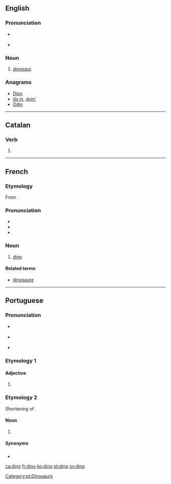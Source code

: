 {{also|Dino|DINO}}
==English==
{{wikipedia}}

===Pronunciation===
* {{IPA|/ˈdaɪnoʊ/}} {{X-SAMPA|/daInoU/}}
* {{rhymes|aɪnəʊ}}

===Noun===
{{en-noun}}

# {{context|informal|lang=en}} [[dinosaur]].

===Anagrams===
* [[Dion#English|Dion]]
* [[do in#English|do in]], [[doin'#English|doin']]
* [[Odin#English|Odin]]

----

==Catalan==

===Verb===
{{head|ca|verb form}}

# {{ca-verb form of|p=1|n=sg|t=pres|m=ind|dinar}}

----

==French==

===Etymology===
From {{term|dinosaure|lang=fr}}.

===Pronunciation===
* {{IPA|/dino/|lang=fr}}
* {{rhymes|o|lang=fr}}
* {{homophones|dinos|lang=fr}}

===Noun===
{{fr-noun|m}}

# [[#English|dino]]

====Related terms====
* [[dinosaure]]

----

==Portuguese==

===Pronunciation===
* {{a|Portugal}} {{IPA|/ˈdi.nu/|lang=pt}}
* {{a|Brazil}} {{IPA|/ˈd͡ʒi.nu/|lang=pt}}
* {{a|South Brazil}} {{IPA|/ˈd͡ʒi.no/|lang=pt}}

===Etymology 1===

====Adjective====
{{pt-adj|din|o}}

# {{context|obsolete|or|poetic|lang=pt}} {{alternative form of|digno|lang=pt}}

===Etymology 2===
Shortening of {{term|dinossauro||dinosaur|lang=pt}}.

====Noun====
{{pt-noun|m|s}}

# {{context|familiar|lang=pt}} {{l/en|dinosaur}} {{gloss|any of various extinct reptiles belonging to the ''Dinosauria''}}

=====Synonyms=====
* {{l/pt|dinossauro}}

[[Category:pt:Dinosaurs]]

[[ca:dino]]
[[fr:dino]]
[[ko:dino]]
[[pt:dino]]
[[sv:dino]]